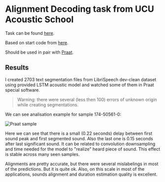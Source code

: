 # Alignment Decoding task from UCU Acoustic School

Task can be found [here](https://www.overleaf.com/project/6447d67ef9f40594edaaf0d8).

Based on start code from [here](https://gist.github.com/proger/a7e820fbfa0181273fdbf2351901d0d8).

Should be used in pair with [Praat](https://www.fon.hum.uva.nl/praat/).

## Results

I created 2703 text segmentation files from LibriSpeech dev-clean dataset using provided LSTM 
acoustic model and watched some of them in Praat special software.

> Warning: there were several (less then 100) errors of unknown origin while creating segmentations.

We can see analisation example for sample 174-50561-0:

![Praat sample](./Praat.png)

Here we can see that there is a small (0.22 seconds) delay between first sound peak and first segmented sound. 
Also the last one is 0.15 seconds after last significant sound. It can be related to convolution downsampling 
and time needed for the model to "realize" heard piece of sound. This effect is stable across many seen samples.

Alignments are pretty accurate, but there were several mislabelings in most of the predictions. But it is quite ok.
Also, on this scale in most of the applications, sounds alignment and duration estimation quality is excellent.
